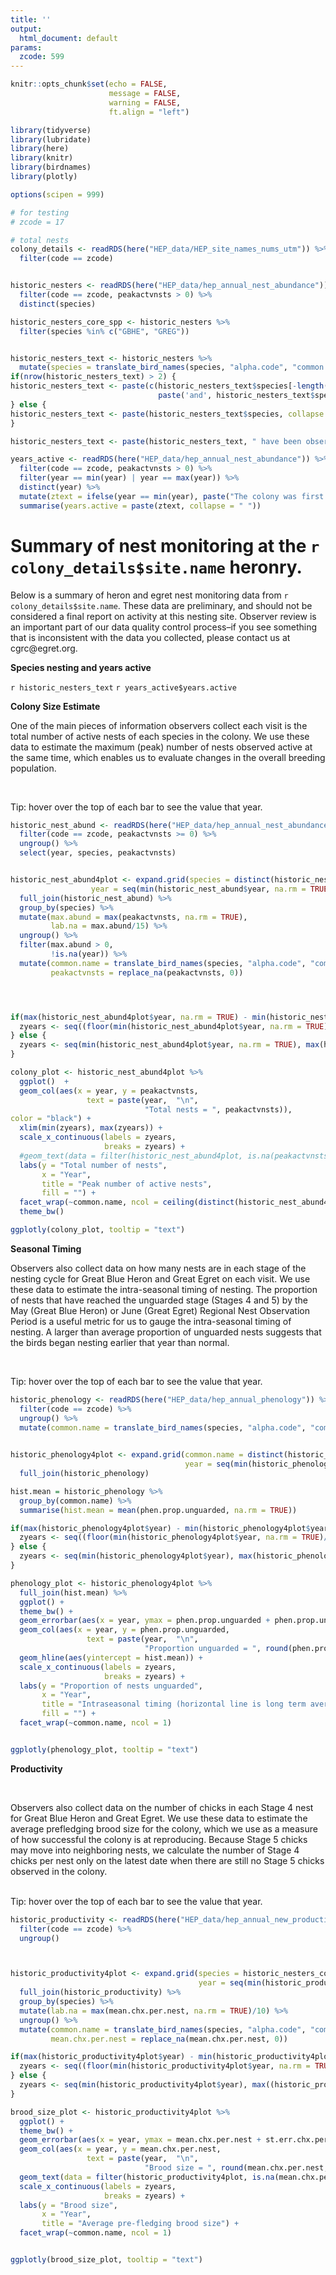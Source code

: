 ```yaml
---
title: ''
output:
  html_document: default
params:
  zcode: 599
---
```


```r
knitr::opts_chunk$set(echo = FALSE, 
                      message = FALSE, 
                      warning = FALSE,
                      ft.align = "left")


```


```r

library(tidyverse)
library(lubridate)
library(here)
library(knitr)
library(birdnames)
library(plotly)

options(scipen = 999)

```

```r
# for testing
# zcode = 17

```


  
```r

# total nests  
colony_details <- readRDS(here("HEP_data/HEP_site_names_nums_utm")) %>% 
  filter(code == zcode)


historic_nesters <- readRDS(here("HEP_data/hep_annual_nest_abundance")) %>% 
  filter(code == zcode, peakactvnsts > 0) %>% 
  distinct(species) 

historic_nesters_core_spp <- historic_nesters %>% 
  filter(species %in% c("GBHE", "GREG"))


historic_nesters_text <- historic_nesters %>% 
  mutate(species = translate_bird_names(species, "alpha.code", "common.name"))
if(nrow(historic_nesters_text) > 2) {
historic_nesters_text <- paste(c(historic_nesters_text$species[-length(historic_nesters_text$species)], 
                                 paste('and', historic_nesters_text$species[length(historic_nesters_text$species)], sep = " ")), collapse = ", ")
} else {
historic_nesters_text <- paste(historic_nesters_text$species, collapse = " and ") 
}

historic_nesters_text <- paste(historic_nesters_text, " have been observed nesting at ", colony_details$site.name, ".", sep = "")

years_active <- readRDS(here("HEP_data/hep_annual_nest_abundance")) %>% 
  filter(code == zcode, peakactvnsts > 0) %>% 
  filter(year == min(year) | year == max(year)) %>% 
  distinct(year) %>% 
  mutate(ztext = ifelse(year == min(year), paste("The colony was first observed active in", year), paste(" and was most-recently observed active in ", year, ".", sep = ""))) %>% 
  summarise(years.active = paste(ztext, collapse = " "))

```


# Summary of nest monitoring at the `r colony_details$site.name` heronry.  

Below is a summary of heron and egret nest monitoring data from `r colony_details$site.name`. These data are preliminary, and should not be considered a final report on activity at this nesting site. Observer review is an important part of our data quality control process--if you see something that is inconsistent with the data you collected, please contact us at cgrc@egret.org. 
<br>  


**Species nesting and years active**

`r historic_nesters_text` `r years_active$years.active`


**Colony Size Estimate**  


One of the main pieces of information observers collect each visit is the total number of active nests of each species in the colony. We use these data to estimate the maximum (peak) number of nests observed active at the same time, which enables us to evaluate changes in the overall breeding population.  

<br>  

Tip: hover over the top of each bar to see the value that year. 
```r
historic_nest_abund <- readRDS(here("HEP_data/hep_annual_nest_abundance")) %>% 
  filter(code == zcode, peakactvnsts >= 0) %>% 
  ungroup() %>% 
  select(year, species, peakactvnsts) 


historic_nest_abund4plot <- expand.grid(species = distinct(historic_nest_abund, species)$species,
                  year = seq(min(historic_nest_abund$year, na.rm = TRUE), max(historic_nest_abund$year, na.rm = TRUE))) %>% 
  full_join(historic_nest_abund) %>% 
  group_by(species) %>% 
  mutate(max.abund = max(peakactvnsts, na.rm = TRUE),
         lab.na = max.abund/15) %>% 
  ungroup() %>% 
  filter(max.abund > 0,
         !is.na(year)) %>% 
  mutate(common.name = translate_bird_names(species, "alpha.code", "common.name"),
         peakactvnsts = replace_na(peakactvnsts, 0))




if(max(historic_nest_abund4plot$year, na.rm = TRUE) - min(historic_nest_abund4plot$year, na.rm = TRUE) > 5) {
  zyears <- seq((floor(min(historic_nest_abund4plot$year, na.rm = TRUE)/5)*5), (ceiling(max(historic_nest_abund4plot$year, na.rm = TRUE)/5)*5), by = 5)
} else {
  zyears <- seq(min(historic_nest_abund4plot$year, na.rm = TRUE), max(historic_nest_abund4plot$year, na.rm = TRUE))
}

colony_plot <- historic_nest_abund4plot %>%  
  ggplot()  +
  geom_col(aes(x = year, y = peakactvnsts,
                 text = paste(year,  "\n",
                              "Total nests = ", peakactvnsts)), 
color = "black") +
  xlim(min(zyears), max(zyears)) +
  scale_x_continuous(labels = zyears, 
                     breaks = zyears) +
  #geom_text(data = filter(historic_nest_abund4plot, is.na(peakactvnsts)), aes(x = year, y = lab.na, label = "X")) +
  labs(y = "Total number of nests",
       x = "Year",
       title = "Peak number of active nests",
       fill = "") +
  facet_wrap(~common.name, ncol = ceiling(distinct(historic_nest_abund4plot, species) %>% nrow()/2), scales = "free") + 
  theme_bw()

ggplotly(colony_plot, tooltip = "text")

```


**Seasonal Timing**  

Observers also collect data on how many nests are in each stage of the nesting cycle for Great Blue Heron and Great Egret on each visit. We use these data to estimate the intra-seasonal timing of nesting. The proportion of nests that have reached the unguarded stage (Stages 4 and 5) by the May (Great Blue Heron) or June (Great Egret) Regional Nest Observation Period is a useful metric for us to gauge the intra-seasonal timing of nesting. A larger than average proportion of unguarded nests suggests that the birds began nesting earlier that year than normal.  

<br>  

Tip: hover over the top of each bar to see the value that year. 
```r
historic_phenology <- readRDS(here("HEP_data/hep_annual_phenology")) %>% 
  filter(code == zcode) %>% 
  ungroup() %>% 
  mutate(common.name = translate_bird_names(species, "alpha.code", "common.name"))
 

historic_phenology4plot <- expand.grid(common.name = distinct(historic_phenology, common.name)$common.name,
                                       year = seq(min(historic_phenology$year), max(historic_phenology$year))) %>% 
  full_join(historic_phenology)

hist.mean = historic_phenology %>% 
  group_by(common.name) %>% 
  summarise(hist.mean = mean(phen.prop.unguarded, na.rm = TRUE))

if(max(historic_phenology4plot$year) - min(historic_phenology4plot$year) > 5) {
  zyears <- seq((floor(min(historic_phenology4plot$year, na.rm = TRUE)/5)*5), (ceiling(max(historic_phenology4plot$year, na.rm = TRUE)/5)*5), by = 5)
} else {
  zyears <- seq(min(historic_phenology4plot$year), max(historic_phenology4plot$year))
}

phenology_plot <- historic_phenology4plot %>%  
  full_join(hist.mean) %>%
  ggplot() + 
  theme_bw() +
  geom_errorbar(aes(x = year, ymax = phen.prop.unguarded + phen.prop.unguarded.se, ymin = phen.prop.unguarded - phen.prop.unguarded.se))  +
  geom_col(aes(x = year, y = phen.prop.unguarded,
                 text = paste(year,  "\n",
                              "Proportion unguarded = ", round(phen.prop.unguarded, 2))), color = "black") +
  geom_hline(aes(yintercept = hist.mean)) +
  scale_x_continuous(labels = zyears, 
                     breaks = zyears) +
  labs(y = "Proportion of nests unguarded",
       x = "Year",
       title = "Intraseasonal timing (horizontal line is long term average)",
       fill = "") +
  facet_wrap(~common.name, ncol = 1)


ggplotly(phenology_plot, tooltip = "text")

```

 
**Productivity**  

<br>

Observers also collect data on the number of chicks in each Stage 4 nest for Great Blue Heron and Great Egret. We use these data to estimate the average prefledging brood size for the colony, which we use as a measure of how successful the colony is at reproducing. Because Stage 5 chicks may move into neighboring nests, we calculate the number of Stage 4 chicks per nest only on the latest date when there are still no Stage 5 chicks observed in the colony.   
<br>

Tip: hover over the top of each bar to see the value that year.
```r
historic_productivity <- readRDS(here("HEP_data/hep_annual_new_productivity")) %>% 
  filter(code == zcode) %>% 
  ungroup() 



historic_productivity4plot <- expand.grid(species = historic_nesters_core_spp$species,
                                          year = seq(min(historic_productivity$year), max(historic_productivity$year))) %>% 
  full_join(historic_productivity) %>% 
  group_by(species) %>% 
  mutate(lab.na = max(mean.chx.per.nest, na.rm = TRUE)/10) %>% 
  ungroup() %>% 
  mutate(common.name = translate_bird_names(species, "alpha.code", "common.name"),
         mean.chx.per.nest = replace_na(mean.chx.per.nest, 0))

if(max(historic_productivity4plot$year) - min(historic_productivity4plot$year) > 5) {
  zyears <- seq((floor(min(historic_productivity4plot$year, na.rm = TRUE)/5)*5), (ceiling(max(historic_productivity4plot$year, na.rm = TRUE)/5)*5), by = 5)
} else {
  zyears <- seq(min(historic_productivity4plot$year), max((historic_productivity4plot$year)))
}

brood_size_plot <- historic_productivity4plot %>%  
  ggplot() + 
  theme_bw() +
  geom_errorbar(aes(x = year, ymax = mean.chx.per.nest + st.err.chx.per.nest, ymin = mean.chx.per.nest - st.err.chx.per.nest))  +
  geom_col(aes(x = year, y = mean.chx.per.nest,
                 text = paste(year,  "\n",
                              "Brood size = ", round(mean.chx.per.nest, 2))), color = "black") + 
  geom_text(data = filter(historic_productivity4plot, is.na(mean.chx.per.nest)), aes(x = year, y = lab.na), label = "X") +
  scale_x_continuous(labels = zyears, 
                     breaks = zyears) +
  labs(y = "Brood size",
       x = "Year",
       title = "Average pre-fledging brood size") +
  facet_wrap(~common.name, ncol = 1)


ggplotly(brood_size_plot, tooltip = "text")


```

 